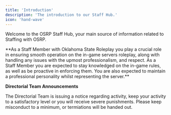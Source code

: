 ```yaml
---
title: 'Introduction'
description: 'The introduction to our Staff Hub.'
icon: 'hand-wave'
---
```


Welcome to the OSRP Staff Hub, your main source of information related to Staffing with OSRP.
<Frame type="glass">
**As a Staff Member with Oklahoma State Roleplay you play a crucial role in ensuring smooth operation on the in-game servers roleplay, along with handling any issues with the upmost professionalism, and respect. As a Staff Member you are expected to stay knowledged on the in-game rules, as well as be proactive in enforcing them. You are also expected to maintain a professional personality whilst representing the server.**
</Frame>

<Info>**Directorial Team Announcements**</Info>

<CardGroup cols={2}>
  <Card title="Activity" icon="square-1">
    The Directorial Team is issuing a notice regarding activity, keep your activity to a satisfactory level or you will receive severe punishments.
  </Card>
  <Card title="Misconduct" icon="square-2">
    Please keep misconduct to a minimum, or termiations will be handed out.
  </Card>
</CardGroup>

